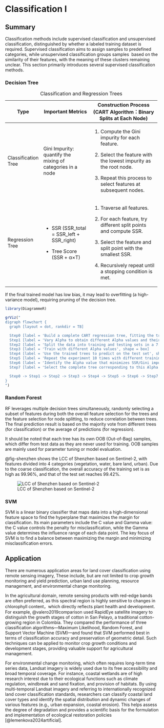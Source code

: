 # Classification Ⅰ

## Summary

Classification methods include supervised classification and unsupervised classification, distinguished by whether a labeled training dataset is required. Supervised classification aims to assign samples to predefined categories, while unsupervised classification groups samples  based on the similarity of their features, with the meaning of these clusters remaining unclear. This section primarily introduces several supervised classification methods.

### Decision Tree

+---------------------+--------------------------------------------------+-----------------------------------------------------------------------+
| Type                | Important Metrics                                | Construction Process (CART Algorithm：Binary Splits at Each Node)     |
+=====================+==================================================+=======================================================================+
| Classification Tree | Gini Impurity: quantify the mixing of categories | 1.  Compute the Gini impurity for each feature.                       |
|                     | in a node                                        |                                                                       |
|                     |                                                  | 2.  Select the feature with the lowest impurity as the root node.     |
|                     |                                                  |                                                                       |
|                     |                                                  | 3.   Repeat this process to select features at subsequent nodes.      |
+---------------------+--------------------------------------------------+-----------------------------------------------------------------------+
| Regression Tree     | -   SSR (SSR_total = SSR_left + SSR_right)       | 1.  Traverse all features.                                            |
|                     |                                                  |                                                                       |
|                     | -   Tree Score (SSR + α×T)                       | 2.  For each feature, try different split points and compute SSR.     |
|                     |                                                  |                                                                       |
|                     |                                                  | 3.  Select the feature and split point with the smallest SSR.         |
|                     |                                                  |                                                                       |
|                     |                                                  | 4.   Recursively repeat until a stopping condition is met.            |
+---------------------+--------------------------------------------------+-----------------------------------------------------------------------+

: Classification and Regression Trees

If the final trained model has low bias, it may lead to overfitting (a high-variance model), requiring pruning of the decision tree.

```r
library(DiagrammeR)

grViz("
digraph flowchart {
  graph [layout = dot, rankdir = TB]

  Step0 [label = 'Build a complete CART regression tree, fitting the training data as much as possible, with the Alpha value set to 0', shape = box]
  Step1 [label = 'Vary Alpha to obtain different Alpha values and their corresponding trees', shape = box]
  Step2 [label = 'Split the data into training and testing sets in a 7:3 ratio', shape = box]
  Step3 [label = 'Train with different Alpha values', shape = box]
  Step4 [label = 'Use the trained trees to predict on the test set', shape = box]
  Step5 [label = 'Repeat the experiment 10 times with different training-test splits', shape = box]
  Step6 [label = 'Identify the Alpha value that minimizes SSR/Gini impurity on the test data', shape = box]
  Step7 [label = 'Select the complete tree corresponding to this Alpha value', shape = box]

  Step0 -> Step1 -> Step2 -> Step3 -> Step4 -> Step5 -> Step6 -> Step7
}
")
```

### Random Forest

RF leverages multiple decision trees simultaneously, randomly selecting a subset of features during both the overall feature selection for the trees and the feature selection for node splitting, to reduce correlation between trees. The final prediction result is based on the majority vote from different trees (for classification) or the average of predictions (for regression).

It should be noted that each tree has its own OOB (Out-of-Bag) samples, which differ from test data as they are never used for training. OOB samples are mainly used for parameter tuning or model evaluation.

@fig-shenzhen shows the LCC of Shenzhen based on Sentinel-2, with features divided into 4 categories (vegetation, water, bare land, urban). Due to the coarse classification, the overall accuracy of the training set is as high as 99.96%, and that of the test set reaches 99.42%.

![LCC of Shenzhen based on Sentinel-2](image/LCC_shenzhen.png){#fig-shenzhen}

### SVM

SVM is a linear binary classifier that maps data into a high-dimensional feature space to find the hyperplane that maximizes the margin for classification. Its main parameters include the C value and Gamma value: the C value controls the penalty for misclassification, while the Gamma value determines the influence range of each data point. The key focus of SVM is to find a balance between maximizing the margin and minimizing misclassification errors.

## Application

There are numerous application areas for land cover classification using remote sensing imagery, These include, but are not limited to crop growth monitoring and yield prediction, urban land use planning, resource management, and environmental change monitoring.

In the agricultural domain, remote sensing products with red-edge bands are often preferred, as this spectral region is highly sensitive to changes in chlorophyll content，which directly reflects plant health and development. For example, @valero2019comparison used RapidEye satellite imagery to distinguish the growth stages of cotton in San Pelayo, a traditional cotton-growing region in Colombia. They compared the performance of three classification algorithms—Maximum Likelihood, Random Forest, and Support Vector Machine (SVM)—and found that SVM performed best in terms of classification accuracy and preservation of geometric detail. Such techniques can be applied to monitor crop growth conditions and development stages, providing valuable support for agricultural management.

For environmental change monitoring, which often requires long-term time series data, Landsat imagery is widely used due to its free accessibility and broad temporal coverage. For instance, coastal wetlands are of high research interest due to their ecological functions such as climate regulation, windbreak and sand fixation, and provision of habitats. By using multi-temporal Landsat imagery and referring to internationally recognized land cover classification standards, researchers can classify coastal land cover types and identify the spatial distribution and dynamic changes of various features (e.g., urban expansion, coastal erosion). This helps assess the degree of degradation and provides a scientific basis for the formulation and implementation of ecological restoration policies [@lemenkova2024artificial].

